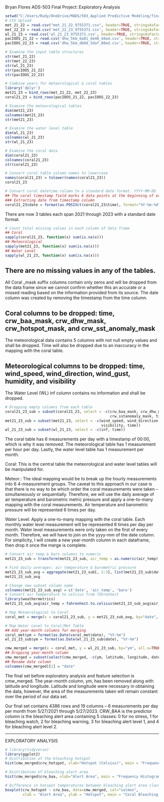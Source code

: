 Bryan Flores
ADS-503
Final Project: Exploratory Analysis

```r
setwd("C:/Users/Rudy/OneDrive/MADS/503_Applied Predictive Modeling/finalproject/data/")
# CSV Upload
met_21_22 = read.csv("met_21_22_9755371.csv", header=TRUE, stringsAsFactors=FALSE)
met_22_23 = read.csv('met_22_23_9755371.csv', header=TRUE, stringsAsFactors = FALSE)
wl_21_23 = read.csv('wl_21_23_9755371.csv', header=TRUE, stringsAsFactors = FALSE)
pacIOOS_21_22 = read.csv('dhw_5km_6a81_de46_d4a4.csv', header=TRUE, stringsAsFactors = FALSE)
pacIOOS_22_23 = read.csv('dhw_5km_db8d_5daf_80ed.csv', header=TRUE, stringsAsFactors = FALSE)
```
```r
# Examine the input table structures
str(met_21_22)
str(met_22_23)
str(wl_21_23)
str(pacIOOS_21_22)
str(pacIOOS_22_23)
```

```r
# Combine years for meteorological & coral tables
library('dplyr')
met21_23 = bind_rows(met_21_22, met_22_23)
coral21_23 = bind_rows(pacIOOS_21_22, pacIOOS_22_23)
```
```r
# Examine the meteorological tables
dim(met21_23)
colnames(met21_23)
str(met21_23)
```
```r
# Examine the water level table
dim(wl_21_23)
colnames(wl_21_23)
str(wl_21_23)
```
```r
# Examine the coral data
dim(coral21_23)
colnames(coral21_23)
str(coral21_23)
```
```r
# Convert coral table column names to lowercase
names(coral21_23) = tolower(names(coral21_23))
coral21_23
```
```r
# Convert coral datetime column to a standard date format. YYYY-MM-DD
## The coral timestamp field marks 6 data points at the beginning of each day.
### Extracting date from timestamp column
coral21_23$date = format(as.POSIXct(coral21_23$time), format="%Y-%m-%d")
```

There are now 3 tables each span 2021 through 2023 with a standard date format.

```r
# Count total missing values in each column of data frame
## Coral
sapply(coral21_23, function(x) sum(is.na(x)))
## Meteorological
sapply(met21_23, function(x) sum(is.na(x)))
## Water Level
sapply(wl_21_23, function(x) sum(is.na(x)))
```

There are no missing values in any of the tables. 
---
All Coral _mask suffix columns contain only zeros and will be dropped from the data frame since we cannot confirm whether this an accurate or a missed reading based on the information provided from its source. The date column was created by removing the timestamp from the time column.

Coral columns to be dropped: time, crw_baa_mask, crw_dhw_mask, crw_hotspot_mask, and crw_sst_anomaly_mask
---
The meteorological data contains 5 columns with not null empty values and shall be dropped. Time will also be dropped due to an inaccuracy in the mapping with the coral table.

Meteorological columns to be dropped: time, wind_speed, wind_direction, wind_gust, humidity, and visibility
---
The Water Level (WL) inf column contains no information and shall be dropped.

```r
# Dropping empty columns from each table
coral21_23_sub = subset(coral21_23, select = -c(crw_baa_mask, crw_dhw_mask, crw_hotspot_mask,
                                                crw_sstanomaly_mask, time))
met21_23_sub = subset(met21_23, select = -c(wind_speed, wind_direction, wind_gust, humidity,
                                            visibility, time))
wl_21_23_sub = subset(wl_21_23, select = -c(inf, time))
```

The coral table has 6 measurements per day with a timestamp of 00:00, which is why it was removed. The meteorological table has 1 measurement per hour per day. Lastly, the water level table has 1 measurement per month. 

Coral: This is the central table the meteorological and water level tables will be manipulated for.

Meteor.: The ideal mapping would be to break up the hourly measurements into 6 4-measurement groups. The caveat to this approach in our case is that there is no way to be which order the coral measurements were taken -- simultaneously or sequentially. Therefore, we will use the daily average of air temperature and barometric metric pressure and apply a one-to-many mapping with the coral measurements. Air temperature and barometric pressure will be represented 6 times per day.

Water Level: Apply a one-to-many mapping with the coral table. Each monthly water level measurement will be represented 6 times per day per month. Water level measurements were only taken on the first of every month. Therefore, we will have to join on the yyyy-mm of the date column. For simplicity, I will create a new year-month column in each dataframe, then drop it once the merge is complete.

```r
# Convert air temp & baro columns to numeric
met21_23_sub = transform(met21_23_sub, air_temp = as.numeric(air_temp), baro = as.numeric(baro))
```
```r
# Find daily averages: air temperature & barometric pressure
met21_23_sub_avg = aggregate(met21_23_sub[, 2:3], list(met21_23_sub$date), mean)
met21_23_sub_avg
```
```r
# Change new subset column name
colnames(met21_23_sub_avg) = c('date', 'air_temp', 'baro')
# Convert air temperature to celcius from fahrenheit
library(weathermetrics)
met21_23_sub_avg$air_temp = fahrenheit.to.celsius(met21_23_sub_avg$air_temp, round = 2)
```

```r
# Map Meteorological to Coral
coral_met = merge(x = coral21_23_sub, y = met21_23_sub_avg, by="date", all.x=TRUE)
```
```r
# Map Water Level to Coral/Met Table
## Add year-month columns for merging
coral_met$ym = format(as.Date(coral_met$date), "%Y-%m")
wl_21_23_sub$ym = format(as.Date(wl_21_23_sub$date), "%Y-%m")

cmw_merged = merge(x = coral_met, y = wl_21_23_sub, by="ym", all.x=TRUE)
## Dropping year-month column
cmw_merged = subset(select(cmw_merged, -c(ym, latitude, longitude, date.y)))
## Rename date column
colnames(cmw_merged)[1] = "date"
```

The final set before exploratory analysis and feature selection is cmw_merged. The year-month column, ym, has been removed along with latitude and longitude. Latitude and longitude were necessary in obtaining the data, however, the area of the measurements taken will remain constant over the period of our data set. 

Our final set contains 4386 rows and 19 columns -- 6 measurements per day per month from 5/27/2021 through 5/27/2023. CRW_BAA is the predictor column is the bleaching alert area containing 5 classes: 0 for no stress, 1 for bleaching watch, 2 for bleaching warning, 3 for bleaching alert level 1, and 4 for bleaching alert level 2. 

--- 
EXPLORATORY ANALYSIS

```r
# library(tidyverse)
library(ggplot2)
# Distribution of the bleaching hotspot
hist(cmw_merged$crw_hotspot, xlab="Hotspot (Celsius)", main = "Frequency Histogram of Bleaching Hotspot", col = "seagreen3")
```
```r
# Distribution of bleaching alert area
hist(cmw_merged$crw_baa, xlab="Alert Area", main = "Frequency Histogram of Bleaching Alert Area", col = "seagreen3")
```

```r
# Difference in hotspot temperatures between bleaching alert area classes
boxplot(crw_hotspot ~ crw_baa, data=cmw_merged, col="salmon", 
        xlab = "Alert Area", ylab = "Hotspot", main = "Coral Bleaching Hotspot & Alert Area")
```


































